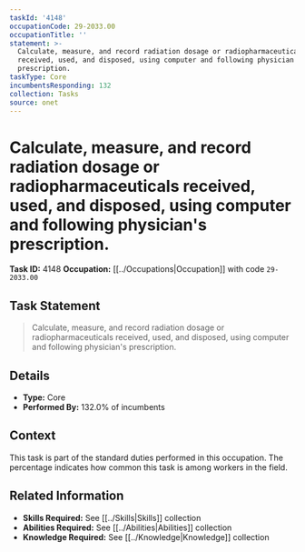 ```yaml
---
taskId: '4148'
occupationCode: 29-2033.00
occupationTitle: ''
statement: >-
  Calculate, measure, and record radiation dosage or radiopharmaceuticals
  received, used, and disposed, using computer and following physician's
  prescription.
taskType: Core
incumbentsResponding: 132
collection: Tasks
source: onet
---
```

# Calculate, measure, and record radiation dosage or radiopharmaceuticals received, used, and disposed, using computer and following physician's prescription.

**Task ID:** 4148
**Occupation:** [[../Occupations|Occupation]] with code `29-2033.00`

## Task Statement

> Calculate, measure, and record radiation dosage or radiopharmaceuticals received, used, and disposed, using computer and following physician's prescription.

## Details

- **Type:** Core
- **Performed By:** 132.0% of incumbents

## Context

This task is part of the standard duties performed in this occupation. The percentage indicates how common this task is among workers in the field.

## Related Information

- **Skills Required:** See [[../Skills|Skills]] collection
- **Abilities Required:** See [[../Abilities|Abilities]] collection
- **Knowledge Required:** See [[../Knowledge|Knowledge]] collection
